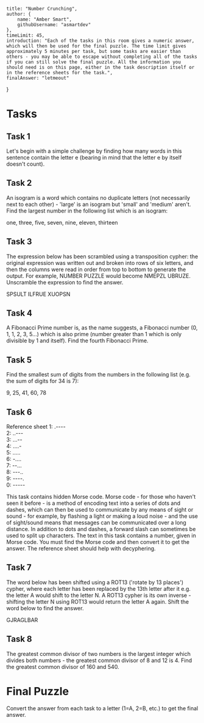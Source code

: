     title: "Number Crunching",
    author: {
        name: "Amber Smart",
        githubUsername: "asmartdev"
    },
    timeLimit: 45,
    introduction: "Each of the tasks in this room gives a numeric answer, which will then be used for the final puzzle. The time limit gives approximately 5 minutes per task, but some tasks are easier than others - you may be able to escape without completing all of the tasks if you can still solve the final puzzle. All the information you should need is on this page, either in the task description itself or in the reference sheets for the task.",
    finalAnswer: "letmeout"
}

# Tasks

## Task 1
Let's begin with a simple challenge by finding how many words in this sentence contain the letter e (bearing in mind that the letter e by itself doesn't count).

## Task 2
An isogram is a word which contains no duplicate letters (not necessarily next to each other) - 'large' is an isogram but 'small' and 'medium' aren't. Find the largest number in the following list which is an isogram:

one, three, five, seven, nine, eleven, thirteen

## Task 3
The expression below has been scrambled using a transposition cypher: the original expression was written out and broken into rows of six letters, and then the columns were read in order from top to bottom to generate the output. For example, NUMBER PUZZLE would become NMEPZL UBRUZE. Unscramble the expression to find the answer. 

SPSULT ILFRUE XUOPSN

## Task 4
A Fibonacci Prime number is, as the name suggests, a Fibonacci number (0, 1, 1, 2, 3, 5...) which is also prime (number greater than 1 which is only divisible by 1 and itself). Find the fourth Fibonacci Prime.

## Task 5
Find the smallest sum of digits from the numbers in the following list (e.g. the sum of digits for 34 is 7):

9, 25, 41, 60, 78

## Task 6
<alli-card class="inline-block my-4 md:my-0 md:ml-6 md:float-right">
    <span class="font-semibold text-indigo-700 text-sm mb-2 block">Reference sheet</span>
    <span>
        1: .----<br />
        2: ..---<br />
        3: ...--<br />
        4: ....-<br />
        5: .....<br />
        6: -....<br />
        7: --...<br />
        8: ---..<br />
        9: ----.<br />
        0: -----
    </span>
</alli-card>

This task contains hidden Morse code. Morse code - for those who haven't seen it before - is a method of encoding text into a series of dots and dashes, which can then be used to communicate by any means of sight or sound - for example, by flashing a light or making a loud noise - and the use of sight/sound means that messages can be communicated over a long distance. In addition to dots and dashes, a forward slash can sometimes be used to split up characters. The text in this task contains a number, given in Morse code. You must find the Morse code and then convert it to get the answer. The reference sheet should help with decyphering.

## Task 7
The word below has been shifted using a ROT13 ('rotate by 13 places') cypher, where each letter has been replaced by the 13th letter after it e.g. the letter A would shift to the letter N. A ROT13 cypher is its own inverse - shifting the letter N using ROT13 would return the letter A again. Shift the word below to find the answer.

GJRAGLBAR

## Task 8
The greatest common divisor of two numbers is the largest integer which divides both numbers - the greatest common divisor of 8 and 12 is 4. Find the greatest common divisor of 160 and 540.

# Final Puzzle
Convert the answer from each task to a letter (1=A, 2=B, etc.) to get the final answer.